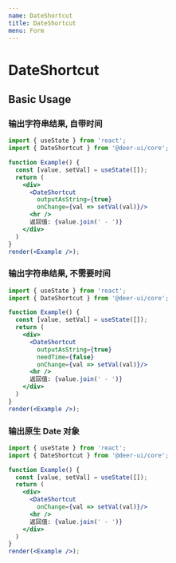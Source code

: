 ```yaml
---
name: DateShortcut
title: DateShortcut
menu: Form
---
```


# DateShortcut

## Basic Usage

### 输出字符串结果, 自带时间

```jsx live noInline
import { useState } from 'react';
import { DateShortcut } from '@deer-ui/core';

function Example() {
  const [value, setVal] = useState([]);
  return (
    <div>
      <DateShortcut
        outputAsString={true}
        onChange={val => setVal(val)}/>
      <hr />
      返回值: {value.join(' - ')}
    </div>
  )
}
render(<Example />);
```

### 输出字符串结果, 不需要时间

```jsx live noInline
import { useState } from 'react';
import { DateShortcut } from '@deer-ui/core';

function Example() {
  const [value, setVal] = useState([]);
  return (
    <div>
      <DateShortcut
        outputAsString={true}
        needTime={false}
        onChange={val => setVal(val)}/>
      <hr />
      返回值: {value.join(' - ')}
    </div>
  )
}
render(<Example />);
```

### 输出原生 Date 对象

```jsx live noInline
import { useState } from 'react';
import { DateShortcut } from '@deer-ui/core';

function Example() {
  const [value, setVal] = useState([]);
  return (
    <div>
      <DateShortcut
        onChange={val => setVal(val)}/>
      <hr />
      返回值: {value.join(' - ')}
    </div>
  )
}
render(<Example />);
```